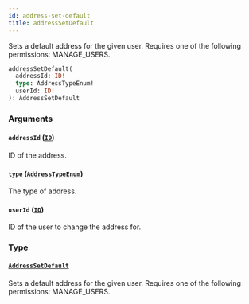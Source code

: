 ```yaml
---
id: address-set-default
title: addressSetDefault
---
```



Sets a default address for the given user. Requires one of the following permissions: MANAGE_USERS.

```graphql
addressSetDefault(
  addressId: ID!
  type: AddressTypeEnum!
  userId: ID!
): AddressSetDefault
```


### Arguments

#### `addressId` ([`ID`](../../../developer/api-reference/scalars/id))

ID of the address.


#### `type` ([`AddressTypeEnum`](../../../developer/api-reference/enums/address-type-enum))

The type of address.


#### `userId` ([`ID`](../../../developer/api-reference/scalars/id))

ID of the user to change the address for.


### Type

#### [`AddressSetDefault`](../../../developer/api-reference/objects/address-set-default) 

Sets a default address for the given user. Requires one of the following permissions: MANAGE_USERS.




